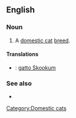 {{also|skookum}}

==English==

===Noun===
{{en-noun}}

# A [[domestic cat]] [[breed]].

====Translations====
{{checktrans-top}}
*{{ttbc|Italian}}: [[gatto Skookum]]
{{checktrans-mid}}

{{checktrans-bottom}}

===See also===
*{{pedia|Skookum (cat)}}

[[Category:Domestic cats]]